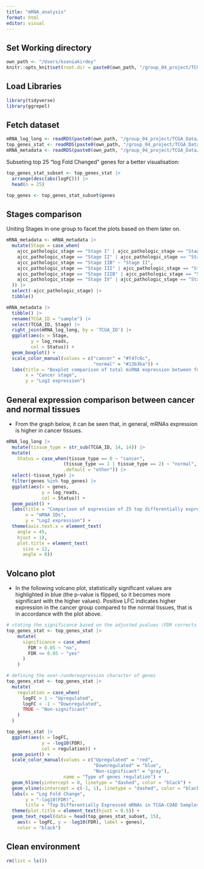 ```yaml
---
title: "mRNA_analysis"
format: html
editor: visual
---
```


## Set Working directory

```r
own_path <- "/Users/kseniakirdey"
knitr::opts_knit$set(root.dir = paste0(own_path, "/group_04_project/TCGA_Data/"))
```

## Load Libraries

```r
library(tidyverse)
library(ggrepel)
```

## Fetch dataset

```r
mRNA_log_long <- readRDS(paste0(own_path, "/group_04_project/TCGA_Data/mRNA_aug.RDS"))
top_genes_stat <- readRDS(paste0(own_path, "/group_04_project/TCGA_Data/mRNA_top_genes_stat.RDS"))
mRNA_metadata <- readRDS(paste0(own_path, "/group_04_project/TCGA_Data/mRNA_metadata_clean.RDS"))
```

Subseting top 25 "log Fold Changed" genes for a better visualisation:

```r
top_genes_stat_subset <- top_genes_stat |>
  arrange(desc(abs(logFC))) |>
  head(n = 25)

top_genes <- top_genes_stat_subset$genes
```

## Stages comparison

Uniting Stages in one group to facet the plots based on them later on.

```r
mRNA_metadata <- mRNA_metadata |>
  mutate(Stage = case_when(
    ajcc_pathologic_stage == "Stage I" | ajcc_pathologic_stage == "Stage IA" ~ "Stage I",
    ajcc_pathologic_stage == "Stage II" | ajcc_pathologic_stage == "Stage IIA" |
    ajcc_pathologic_stage == "Stage IIB" ~ "Stage II",
    ajcc_pathologic_stage == "Stage III" | ajcc_pathologic_stage == "Stage IIIA" |
    ajcc_pathologic_stage == "Stage IIIB" | ajcc_pathologic_stage == "Stage IIIC" ~ "Stage III",
    ajcc_pathologic_stage == "Stage IV" | ajcc_pathologic_stage == "Stage IVB" ~ "Stage IV"
  )) |>
  select(-ajcc_pathologic_stage) |>
  tibble()
```

```r
mRNA_metadata |> 
  tibble() |>
  rename(TCGA_ID = "sample") |>
  select(TCGA_ID, Stage) |> 
  right_join(mRNA_log_long, by = 'TCGA_ID') |>
  ggplot(aes(x = Stage,
         y = log_reads,
         col = Status)) +
  geom_boxplot() +
  scale_color_manual(values = c("cancer" = "#f47c6c", 
                                "normal" = "#13b3ba")) + 
  labs(title = "Boxplot comparison of total miRNA expression between four cancer stages", color = "Tissue Type",
       x = "Cancer stage",
       y = "Log2 expression")
```

## General expression comparison between cancer and normal tissues

-   From the graph below, it can be seen that, in general, mRNAs expression is higher in cancer tissues.

```r
mRNA_log_long |>
  mutate(tissue_type = str_sub(TCGA_ID, 14, 14)) |>
  mutate(
    Status = case_when(tissue_type == 0 ~ "cancer",
                     (tissue_type == 1 | tissue_type == 2) ~ "normal",
                     .default = "other")) |>
  select(-tissue_type) |>
  filter(genes %in% top_genes) |>
  ggplot(aes(x = genes,
             y = log_reads,
             col = Status)) +
  geom_point() +
  labs(title = "Comparison of expression of 25 top differentially expressed mRNAs \nbetween cancer and normal TCGA samples", color = "Tissue Type",
       x = "mRNA IDs",
       y = "Log2 expression") +
  theme(axis.text.x = element_text(
    angle = 45,
    hjust = 1),
    plot.title = element_text(
      size = 12, 
      angle = 0))
```

## Volcano plot

-   In the following volcano plot, statistically significant values are highlighted in blue (the p-value is flipped, so it becomes more significant with the higher values). Positive LFC indicates higher expression in the cancer group compared to the normal tissues, that is in accordance with the plot above.

```r
# stating the significance based on the adjusted pvalues (FDR corrects for multiple comparisons)
top_genes_stat <- top_genes_stat |>
    mutate(
      significance = case_when(
        FDR > 0.05 ~ "no",
        FDR <= 0.05 ~ "yes"
      )
    )
```

```r
# defining the over-/underexpression character of genes
top_genes_stat <- top_genes_stat |>
  mutate(
    regulation = case_when(
      logFC > 1 ~ "Upregulated",
      logFC < -1 ~ "Downregulated",
      TRUE ~ "Non-significant"
    )
  )
```

```r
top_genes_stat |> 
  ggplot(aes(x = logFC,
             y = -log10(FDR),
             col = regulation)) +
  geom_point() +
  scale_color_manual(values = c("Upregulated" = "red", 
                                "Downregulated" = "blue", 
                                "Non-significant" = "gray"),
                     name = "Type of genes regulation") +
  geom_hline(yintercept = 0, linetype = "dashed", color = "black") +
  geom_vline(xintercept = c(-1, 1), linetype = "dashed", color = "black") +
  labs(x = "Log Fold Change",
       y = "-log10(FDR)",
       title = "Top Differentially Expressed mRNAs in TCGA-COAD Samples") +
  theme(plot.title = element_text(hjust = 0.5)) +
  geom_text_repel(data = head(top_genes_stat_subset, 15),
    aes(x = logFC, y = -log10(FDR), label = genes),
    color = "black")
```

## Clean environment

```r
rm(list = ls())
```
